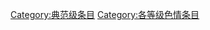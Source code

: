 {{catmore1|[[Wikipedia:色情专题|Wikipedia:色情专题]]}}
{{Articles by Quality| topic=色情|project=色情|format=TOC}}
{{Wikipedia category}}
{{emptycat}}
[[Category:典范级条目|Category:典范级条目]]
[[Category:各等级色情条目|Category:各等级色情条目]]